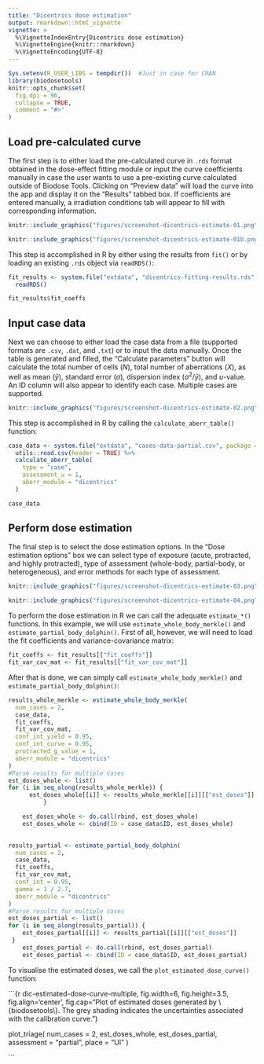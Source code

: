 ```yaml
---
title: "Dicentrics dose estimation"
output: rmarkdown::html_vignette
vignette: >
  %\VignetteIndexEntry{Dicentrics dose estimation}
  %\VignetteEngine{knitr::rmarkdown}
  %\VignetteEncoding{UTF-8}
---
```


```r
Sys.setenv(R_USER_LIBS = tempdir())  #Just in case for CRAN
library(biodosetools)
knitr::opts_chunk$set(
  fig.dpi = 96,
  collapse = TRUE,
  comment = "#>"
)
```

## Load pre-calculated curve

The first step is to either load the pre-calculated curve in `.rds` format obtained in the dose-effect fitting module or input the curve coefficients manually in case the user wants to use a pre-existing curve calculated outside of Biodose Tools. Clicking on "Preview data" will load the curve into the app and display it on the "Results" tabbed box.
If coefficients are entered manually, a irradiation conditions tab will appear to fill with corresponding information.

```r
knitr::include_graphics("figures/screenshot-dicentrics-estimate-01.png")
```

```r
knitr::include_graphics("figures/screenshot-dicentrics-estimate-01b.png")
```

This step is accomplished in R by either using the results from `fit()` or by loading an existing `.rds` object via `readRDS()`:

```r
fit_results <- system.file("extdata", "dicentrics-fitting-results.rds", package = "biodosetools") %>%
  readRDS()
```

```r
fit_results$fit_coeffs
```

## Input case data

Next we can choose to either load the case data from a file (supported formats are `.csv`, `.dat`, and `.txt`) or to input the data manually. Once the table is generated and filled, the "Calculate parameters" button will calculate the total number of cells ($N$), total number of aberrations ($X$), as well as mean ($\bar{y}$), standard error ($\sigma$), dispersion index ($\sigma^{2}/\bar{y}$), and $u$-value. An ID column will also appear to identify each case. Multiple cases are supported. 

```r
knitr::include_graphics("figures/screenshot-dicentrics-estimate-02.png")
```

This step is accomplished in R by calling the `calculate_aberr_table()` function:

```r
case_data <- system.file("extdata", "cases-data-partial.csv", package = "biodosetools") %>%
  utils::read.csv(header = TRUE) %>%
  calculate_aberr_table(
    type = "case",
    assessment_u = 1,
    aberr_module = "dicentrics"
  )
```

```r
case_data
```

## Perform dose estimation

The final step is to select the dose estimation options. In the "Dose estimation options" box we can select type of exposure (acute, protracted, and highly protracted), type of assessment (whole-body, partial-body, or heterogeneous), and error methods for each type of assessment.

```r
knitr::include_graphics("figures/screenshot-dicentrics-estimate-03.png")
```

```r
knitr::include_graphics("figures/screenshot-dicentrics-estimate-04.png")
```

To perform the dose estimation in R we can call the adequate `estimate_*()` functions. In this example, we will use `estimate_whole_body_merkle()` and `estimate_partial_body_dolphin()`. First of all, however, we will need to load the fit coefficients and variance-covariance matrix:

```r
fit_coeffs <- fit_results[["fit_coeffs"]]
fit_var_cov_mat <- fit_results[["fit_var_cov_mat"]]
```

After that is done, we can simply call `estimate_whole_body_merkle()` and `estimate_partial_body_dolphin()`:

```r
results_whole_merkle <- estimate_whole_body_merkle(
  num_cases = 2,
  case_data,
  fit_coeffs,
  fit_var_cov_mat,
  conf_int_yield = 0.95,
  conf_int_curve = 0.95,
  protracted_g_value = 1,
  aberr_module = "dicentrics"
)
#Parse results for multiple cases
est_doses_whole <- list()
for (i in seq_along(results_whole_merkle)) {
      est_doses_whole[[i]] <- results_whole_merkle[[i]][["est_doses"]]
          }

    est_doses_whole <- do.call(rbind, est_doses_whole)
    est_doses_whole <- cbind(ID = case_data$ID, est_doses_whole)
    
```

```r

results_partial <- estimate_partial_body_dolphin(
  num_cases = 2,
  case_data,
  fit_coeffs,
  fit_var_cov_mat,
  conf_int = 0.95,
  gamma = 1 / 2.7,
  aberr_module = "dicentrics"
)
#Parse results for multiple cases
est_doses_partial <- list()
for (i in seq_along(results_partial)) {
    est_doses_partial[[i]] <- results_partial[[i]][["est_doses"]]
 }
    est_doses_partial <- do.call(rbind, est_doses_partial)
    est_doses_partial <- cbind(ID = case_data$ID, est_doses_partial)

```

To visualise the estimated doses, we call the `plot_estimated_dose_curve()` function:

```{r dic-estimated-dose-curve-multiple, fig.width=6, fig.height=3.5, fig.align='center', fig.cap="Plot of estimated doses generated by \\{biodosetools\\}. The grey shading indicates the uncertainties associated with the calibration curve."}

plot_triage(
  num_cases = 2, 
  est_doses_whole, 
  est_doses_partial, 
  assessment = "partial",
  place = "UI"
  ) 
  
```
